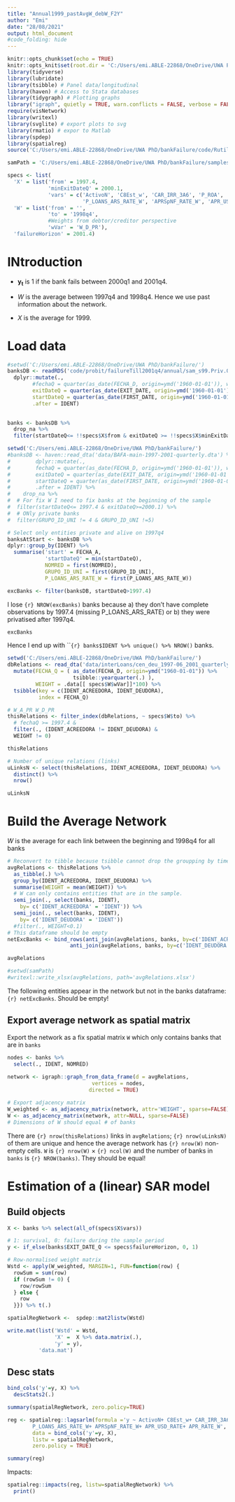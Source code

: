 ```yaml
---
title: "Annual1999_pastAvgW_debW_F2Y"
author: "Emi"
date: "28/08/2021"
output: html_document
#code_folding: hide
---
```


```r
knitr::opts_chunk$set(echo = TRUE)
knitr::opts_knit$set(root.dir = 'C:/Users/emi.ABLE-22868/OneDrive/UWA PhD/bankFailure/')
library(tidyverse)
library(lubridate)
library(tsibble) # Panel data/longitudinal
library(haven) # Access to Stata databases
library(tidygraph) # Plotting graphs
library("igraph", quietly = TRUE, warn.conflicts = FALSE, verbose = FALSE)
require(visNetwork)
library(writexl)
library(svglite) # export plots to svg
library(rmatio) # expor to Matlab
library(spdep)
library(spatialreg)
source('C:/Users/emi.ABLE-22868/OneDrive/UWA PhD/bankFailure/code/Rutils/Emi_R_utils.R')

samPath = 'C:/Users/emi.ABLE-22868/OneDrive/UWA PhD/bankFailure/samples/Annual1999_pastAvgW_F2Y/'
```

```{=html}
<style type="text/css">
.main-container {
  max-width: 1000px;
  margin-left: auto;
  margin-right: auto;
}
</style>
```

```r
specs <- list(
  'X' = list('from' = 1997.4,
             'minExitDateQ' = 2000.1, 
             'vars' = c('ActivoN', 'C8Est_w', 'CAR_IRR_3A6', 'P_ROA', 'P_DEP_ARS_RATE',
                        'P_LOANS_ARS_RATE_W', 'APRSpNF_RATE_W', 'APR_USD_RATE', 'APR_RATE_W')),
  'W' = list('from' = '',
             'to' = '1998q4',
             #Weights from debtor/creditor perspective
             'wVar' = 'W_D_PR'),
  'failureHorizon' = 2001.4)
```
# INtroduction

-   $\bm{y_t}$ is 1 if the bank fails between 2000q1 and 2001q4.

-   $W$ is the average between 1997q4 and 1998q4. Hence we use past information about the network.

-   $X$ is the average for 1999.

# Load data

```r
#setwd('C:/Users/emi.ABLE-22868/OneDrive/UWA PhD/bankFailure/')
banksDB <- readRDS('code/probit/failureTill2001q4/annual/sam_s99.Priv.01.onT.rds') %>%
  dplyr::mutate(., 
        #fechaQ = quarter(as_date(FECHA_D, origin=ymd('1960-01-01')), with_year=TRUE),
        exitDateQ = quarter(as_date(EXIT_DATE, origin=ymd('1960-01-01')), with_year=TRUE),
        startDateQ = quarter(as_date(FIRST_DATE, origin=ymd('1960-01-01')), with_year=TRUE),
        .after = IDENT) 
  

banks <- banksDB %>%
  drop_na %>%
  filter(startDateQ<= !!specs$X$from & exitDateQ >= !!specs$X$minExitDateQ) 
```

```r
setwd('C:/Users/emi.ABLE-22868/OneDrive/UWA PhD/bankFailure/')
#banksDB <- haven::read_dta('data/BAFA-main-1997-2001-quarterly.dta') %>%
#        dplyr::mutate(., 
#        fechaQ = quarter(as_date(FECHA_D, origin=ymd('1960-01-01')), with_year=TRUE),
#        exitDateQ = quarter(as_date(EXIT_DATE, origin=ymd('1960-01-01')), with_year=TRUE),
#        startDateQ = quarter(as_date(FIRST_DATE, origin=ymd('1960-01-01')), with_year=TRUE),
#        .after = IDENT) %>%
#    drop_na %>%
#  # For fix W I need to fix banks at the beginning of the sample
#  filter(startDateQ<= 1997.4 & exitDateQ>=2000.1) %>%
#  # ONly private banks
#  filter(GRUPO_ID_UNI != 4 & GRUPO_ID_UNI !=5)

# Select only entities private and alive on 1997q4
banksAtStart <- banksDB %>%
dplyr::group_by(IDENT) %>%
  summarise('start' = FECHA_A,
            'startDateQ' = min(startDateQ),
            NOMRED = first(NOMRED),
            GRUPO_ID_UNI = first(GRUPO_ID_UNI),
            P_LOANS_ARS_RATE_W = first(P_LOANS_ARS_RATE_W))

excBanks <- filter(banksDB, startDateQ>1997.4)
```

I lose ```{r} NROW(excBanks)``` banks because a) they don't have complete observations by 1997.4 (missing P_LOANS_ARS_RATE) or b) they were privatised after 1997q4.

```r
excBanks
```

Hence I end up with ```{r} banks$IDENT %>% unique() %>% NROW()` banks.

```r
setwd('C:/Users/emi.ABLE-22868/OneDrive/UWA PhD/bankFailure/')
dbRelations <- read_dta('data/interLoans/cen_deu_1997-06_2001_quarterly.dta') %>%
  mutate(FECHA_Q = ( as_date(FECHA_D, origin=ymd("1960-01-01")) %>% 
                     tsibble::yearquarter(.) ),
         WEIGHT = .data[[ specs$W$wVar]]*100) %>%
  tsibble(key = c(IDENT_ACREEDORA, IDENT_DEUDORA), 
          index = FECHA_Q)

# W_A_PR W_D_PR
thisRelations <- filter_index(dbRelations, ~ specs$W$to) %>%
  # fechaQ >= 1997.4 &
  filter(., (IDENT_ACREEDORA != IDENT_DEUDORA) &
  WEIGHT != 0)

thisRelations

# Number of unique relations (links)
uLinksN <- select(thisRelations, IDENT_ACREEDORA, IDENT_DEUDORA) %>%
  distinct() %>%
  nrow()

uLinksN

```

# Build the Average Network

$W$ is the average for each link between the beginning and 1998q4 for all banks

```r
# Reconvert to tibble because tsibble cannot drop the groupping by time (index)
avgRelations <- thisRelations %>%
  as_tibble(.) %>%
  group_by(IDENT_ACREEDORA, IDENT_DEUDORA) %>%
  summarise(WEIGHT = mean(WEIGHT)) %>%
  # W can only contains entities that are in the sample. 
  semi_join(., select(banks, IDENT), 
    by= c('IDENT_ACREEDORA' = 'IDENT')) %>%
  semi_join(., select(banks, IDENT), 
    by= c('IDENT_DEUDORA' = 'IDENT')) 
  #filter(., WEIGHT<0.1)
# This dataframe should be empty
netExcBanks <- bind_rows(anti_join(avgRelations, banks, by=c('IDENT_ACREEDORA' = 'IDENT')),
                    anti_join(avgRelations, banks, by=c('IDENT_DEUDORA' = 'IDENT')))

avgRelations

#setwd(samPath)
#writexl::write_xlsx(avgRelations, path='avgRelations.xlsx')

```

The following entities appear in the network but not in the banks dataframe: ```{r} netExcBanks```. Should be empty!

## Export average network as spatial matrix

Export the network as a fix spatial matrix `W` which only contains banks that are in `banks`

```r
nodes <- banks %>%
  select(., IDENT, NOMRED)
  
network <- igraph::graph_from_data_frame(d = avgRelations, 
                           vertices = nodes,
                          directed = TRUE)

# Export adjacency matrix
W_weighted <- as_adjacency_matrix(network, attr='WEIGHT', sparse=FALSE)
W <- as_adjacency_matrix(network, attr=NULL, sparse=FALSE)
# Dimensions of W should equal # of banks
```

There are `{r} nrow(thisRelations)` links in `avgRelations`; `{r} nrow(uLinksN)` of them are unique and hence the average network has `{r} nrow(W)` non-empty cells. `W` is `{r} nrow(W)` $\times$ `{r} ncol(W)` and the number of banks in `banks` is `{r} NROW(banks)`. They should be equal!

# Estimation of a (linear) SAR model

## Build objects

```r
X <- banks %>% select(all_of(specs$X$vars))

# 1: survival, 0: failure during the sample period
y <- if_else(banks$EXIT_DATE_Q <= specs$failureHorizon, 0, 1)

# Row-normalised weight matrix
Wstd <- apply(W_weighted, MARGIN=1, FUN=function(row) { 
  rowSum = sum(row)
  if (rowSum != 0) {
    row/rowSum
  } else {
    row
  }}) %>% t(.)

spatialRegNetwork <-  spdep::mat2listw(Wstd) 
```

```r
write.mat(list('Wstd' = Wstd,
               'X' =  X %>% data.matrix(.),
               'y' = y),
          'data.mat')
```

## Desc stats

```r
bind_cols('y'=y, X) %>% 
  descStats2(.)
```

```r
summary(spatialRegNetwork, zero.policy=TRUE)
```

```r
reg <- spatialreg::lagsarlm(formula ='y ~ ActivoN+ C8Est_w+ CAR_IRR_3A6+ P_ROA+ P_DEP_ARS_RATE +
        P_LOANS_ARS_RATE_W+ APRSpNF_RATE_W+ APR_USD_RATE+ APR_RATE_W',
        data = bind_cols('y'=y, X),
        listw = spatialRegNetwork,
        zero.policy = TRUE)

summary(reg)
```

Impacts:

```r
spatialreg::impacts(reg, listw=spatialRegNetwork) %>%
  print()
```
